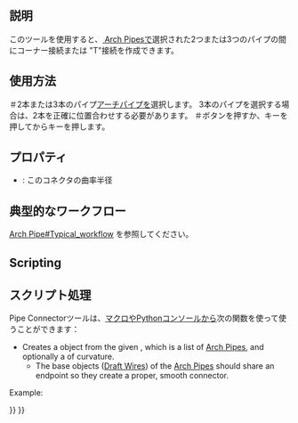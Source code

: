 <languages/>

<div class="mw-translate-fuzzy">
{{docnav/ja|[[Arch_Pipe|Pipe]]|[[Arch_CompSetMaterial|Arch CompSetMaterial]]|[[Arch_Workbench|Arch]]|IconL=Arch_Pipe.svg |IconC=Workbench_Arch.svg |IconR=Arch_CompSetMaterial.png}}
</div>

<div class="mw-translate-fuzzy">
{{GuiCommand/ja
|Name=Arch PipeConnector|Name/ja=Arch PipeConnector
|MenuLocation=Arch → Pipe Tools → Pipe Connector
|Workbenches=[[Arch Workbench/ja|Arch]]
|Shortcut={{KEY|P}} {{KEY|C}}
|SeeAlso=[[Arch Pipe/ja]], [[Arch Equipment/ja]]
|Version=0.17
}}
</div>

<span id="Description"></span>
==説明== 

<div class="mw-translate-fuzzy">
{{Version|0.17}}
このツールを使用すると、[[Arch Pipe | Arch Pipes]]で選択された2つまたは3つのパイプの間にコーナー接続または "T"接続を作成できます。
</div>

<span id="Usage"></span>
==使用方法==

<div class="mw-translate-fuzzy">
＃2本または3本のパイプ[[Arch Pipe|アーチパイプ]]を選択します。 3本のパイプを選択する場合は、2本を正確に位置合わせする必要があります。
＃{{KEY|[[Image:Arch PipeConnector.png|16px]] [[Arch PipeConnector]]}}ボタンを押すか、{{KEY | P}}キーを押してから{{KEY | C}}キーを押します。
</div>

<span id="Properties"></span>
==プロパティ==

* {{PropertyData|Radius}}: このコネクタの曲率半径

<span id="Typical_workflow"></span>
==典型的なワークフロー==

<div class="mw-translate-fuzzy">
[[Arch Pipe#Typical_workflow]] を参照してください。
</div>

== Scripting ==

<div class="mw-translate-fuzzy">
== スクリプト処理 ==
</div>

<div class="mw-translate-fuzzy">
Pipe Connectorツールは、[[macros|マクロ]]やPythonコンソールから次の関数を使って使うことができます：
</div>

{{Code|code=
Connector = makePipeConnector(pipes, radius=0, name="Connector")
}}

* Creates a {{incode|Connector}} object from the given {{incode|pipes}}, which is a list of [[Arch_Pipe|Arch Pipes]], and optionally a {{incode|radius}} of curvature.
** The base objects ([[Draft_Wire|Draft Wires]]) of the [[Arch_Pipe|Arch Pipes]] should share an endpoint so they create a proper, smooth connector.

Example:

{{Code|code=
import FreeCAD, Draft, Arch

p1 = FreeCAD.Vector(-1000, 0, 0)
p2 = FreeCAD.Vector(-2000, 0, 0)
p3 = FreeCAD.Vector(-2000, 0, 0)
p4 = FreeCAD.Vector(-2000, -1000, 0)
p5 = FreeCAD.Vector(-2000, -1000, 0)
p6 = FreeCAD.Vector(-4000, -1000, 0)
Line1 = Draft.makeWire([p1, p2])
Line2 = Draft.makeWire([p3, p4])
Line3 = Draft.makeWire([p5, p6])

Pipe1 = Arch.makePipe(Line1, 150)
Pipe2 = Arch.makePipe(Line2, 150)
Pipe3 = Arch.makePipe(Line3, 150)
FreeCAD.ActiveDocument.recompute()

Conn = Arch.makePipeConnector([Pipe1, Pipe2])
Conn2 = Arch.makePipeConnector([Pipe2, Pipe3])
FreeCAD.ActiveDocument.recompute()

Line4 = Draft.move(Line1, FreeCAD.Vector(-500, 1000, 0), copy=True)
Line5 = Draft.move(Line2, FreeCAD.Vector(-500, 1000, 0), copy=True)
Pipe4 = Arch.makePipe(Line4, 100)
Pipe5 = Arch.makePipe(Line5, 100)
FreeCAD.ActiveDocument.recompute()

Conn3 = Arch.makePipeConnector([Pipe4, Pipe5], radius=400)
FreeCAD.ActiveDocument.recompute()
}}


<div class="mw-translate-fuzzy">
{{docnav/ja|[[Arch_Pipe|Pipe]]|[[Arch_CompSetMaterial|Arch CompSetMaterial]]|[[Arch_Workbench|Arch]]|IconL=Arch_Pipe.svg |IconC=Workbench_Arch.svg |IconR=Arch_CompSetMaterial.png}}
</div>

{{BIM_Tools_navi{{#translation:}}}}
{{Userdocnavi{{#translation:}}}}